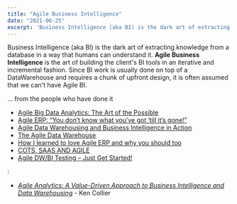 ```yaml
---
title: "Agile Business Intelligence"
date: "2021-06-25"
excerpt: 'Business Intelligence (aka BI) is the dark art of extracting knowledge from a database in'
---
```


Business Intelligence (aka BI) is the dark art of extracting knowledge from a database in a way that humans can understand it. **Agile Business Intelligence** is the art of building the client's BI tools in an iterative and incremental fashion. Since BI work is usually done on top of a DataWarehouse and requires a chunk of upfront design, it is often assumed that we can't have Agile BI.

<HighlightBox heading="Resource Links" variant="resourceLinks">
... from the people who have done it

- [Agile Big Data Analytics: The Art of the Possible](https://kromerbigdata.wordpress.com/2013/02/19/agile-big-data-analytics-the-art-of-the-possible-part-1/)
- [Agile ERP: “You don’t know what you’ve got ‘till it’s gone!”](http://xunitpatterns.com/~gerard/agile2007-erp-paper.pdf)
- [Agile Data Warehousing and Business Intelligence in Action](https://www.thoughtworks.com/insights/blog/agile-data-warehousing-and-business-intelligence-action)
- [The Agile Data Warehouse](https://medium.com/harlan-s-data-blog/the-agile-data-ac691860126c)
- [How I learned to love Agile ERP and why you should too](https://searchcio.techtarget.com/opinion/An-ERP-experience-that-forever-changed-my-IT-philosophy)
- [COTS, SAAS AND AGILE](https://agileforest.com/2012/08/13/cots-saas-and-agile/)
- [Agile DW/BI Testing – Just Get Started!](https://theagilist.com/2014/03/10/503/)
</HighlightBox>

<HighlightBox heading="Related Books" variant="relatedBooks">:

- [_Agile Analytics: A Value-Driven Approach to Business Intelligence and Data Warehousing_](https://www.amazon.ca/Agile-Analytics-Value-Driven-Intelligence-Warehousing/dp/032150481X/&tag=notesfromatoo-20) - Ken Collier
</HighlightBox>

